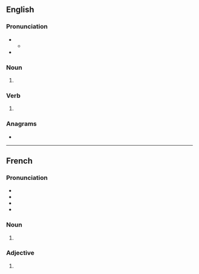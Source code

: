 {{also|vèrts}}
==English==

===Pronunciation===
* {{IPA|en|/ˈvɜː(ɹ)ts/}}
** {{audio|en|LL-Q1860 (eng)-Vealhurl-verts.wav|Audio (UK)}}
* {{rhymes|en|ɜː(ɹ)ts}}

===Noun===
{{head|en|noun form}}

# {{plural of|en|vert}}

===Verb===
{{head|en|verb form}}

# {{en-third-person singular of|vert}}

===Anagrams===
* {{anagrams|en|a=erstv|trevs|verst}}

----

==French==

===Pronunciation===
* {{fr-IPA}}
* {{audio|fr|LL-Q150 (fra)-WikiLucas00-verts.wav|Audio}}
* {{homophones|fr|vair|vaire|ver|verre|verres|vers|vert}}
* {{rhymes|fr|ɛʁ|s=1}}

===Noun===
{{head|fr|noun form|g=m}}

# {{plural of|fr|vert}}

===Adjective===
{{head|fr|adjective form}}

# {{masculine plural of|fr|vert}}